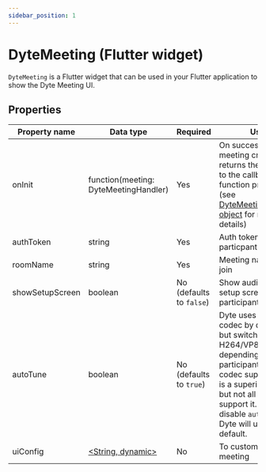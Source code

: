```yaml
---
sidebar_position: 1
---
```


# DyteMeeting (Flutter widget)

`DyteMeeting` is a Flutter widget that can be used in your Flutter application
to show the Dyte Meeting UI.

## Properties

| Property name   | Data type                             | Required                 | Use                                                                                                                                                                                                                      |
| --------------- | ------------------------------------- | ------------------------ | ------------------------------------------------------------------------------------------------------------------------------------------------------------------------------------------------------------------------ |
| onInit          | function(meeting: DyteMeetingHandler) | Yes                      | On successful meeting creation, returns the meeting to the callback function provided (see [DyteMeetingHandler object](./meeting) for more details)                                                                      |
| authToken       | string                                | Yes                      | Auth token for the particpant                                                                                                                                                                                            |
| roomName        | string                                | Yes                      | Meeting name to join                                                                                                                                                                                                     |
| showSetupScreen | boolean                               | No (defaults to `false`) | Show audio / video setup screen to the participant                                                                                                                                                                       |
| autoTune        | boolean                               | No (defaults to `true`)  | Dyte uses VP9 codec by default, but switches to H264/VP8 depending on participants video codec support. VP9 is a superior codec but not all browsers support it. If you disable `autoTune` Dyte will use VP8 by default. |
| uiConfig        | [<String, dynamic>](./dyte-ui-config) | No                       | To customize ui meeting                                                                                                                                                                                                  |
